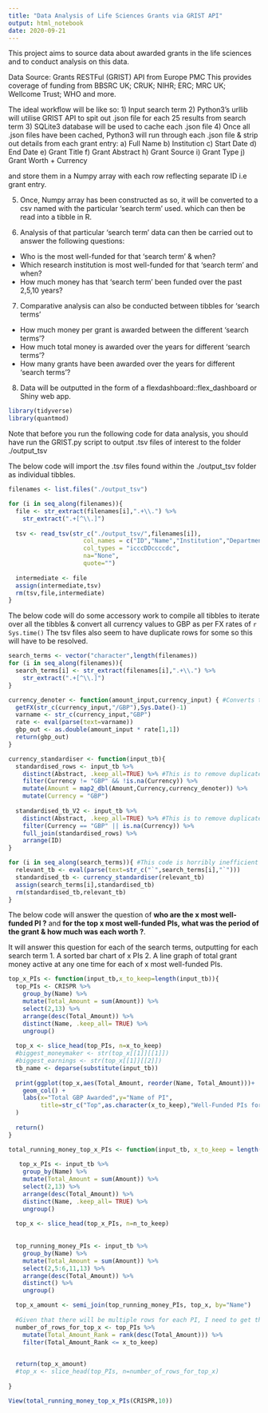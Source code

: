 ```yaml
---
title: "Data Analysis of Life Sciences Grants via GRIST API"
output: html_notebook
date: 2020-09-21
---
```

This project aims to source data about awarded grants in the life sciences and to conduct analysis on this data.

Data Source: Grants RESTFul (GRIST) API from Europe PMC
This provides coverage of funding from BBSRC UK; CRUK; NIHR; ERC; MRC UK; Wellcome Trust; WHO and more.

The ideal workflow will be like so:
1) Input search term
2) Python3's urllib will utilise GRIST API to spit out .json file for each 25 results from search term
3) SQLite3 database will be used to cache each .json file
4) Once all .json files have been cached, Python3 will run through each .json file & strip out details from each grant entry:
  a) Full Name
  b) Institution
  c) Start Date
  d) End Date
  e) Grant Title
  f) Grant Abstract
  h) Grant Source
  i) Grant Type
  j) Grant Worth + Currency
  
and store them in a Numpy array with each row reflecting separate ID i.e grant entry.

5) Once, Numpy array has been constructed as so, it will be converted to a csv named with the particular 'search term' used. which can then be read into a tibble in R.

6) Analysis of that particular 'search term' data can then be carried out to answer the following questions:
- Who is the most well-funded for that 'search term' & when?
- Which research institution is most well-funded for that 'search term' and when?
- How much money has that 'search term' been funded over the past 2,5,10 years?


7) Comparative analysis can also be conducted between tibbles for 'search terms'
- How much money per grant is awarded between the different 'search terms'?
- How much total money is awarded over the years for different 'search terms'?
- How many grants have been awarded over the years for different 'search terms'?

8) Data will be outputted in the form of a flexdashboard::flex_dashboard or Shiny web app.


```r
library(tidyverse)
library(quantmod)
```

Note that before you run the following code for data analysis, you should have run the GRIST.py script to output .tsv files of interest to the folder ./output_tsv

The below code will import the .tsv files found within the ./output_tsv folder as individual tibbles.


```r
filenames <- list.files("./output_tsv")

for (i in seq_along(filenames)){
  file <- str_extract(filenames[i],".+\\.") %>%
    str_extract(".+[^\\.]")
  
  tsv <- read_tsv(str_c("./output_tsv/",filenames[i]), 
                     col_names = c("ID","Name","Institution","Department", "Start Date","End Date","Title","Abstract", "Funder","Grant Type","Amount", "Currency"), 
                     col_types = "icccDDccccdc",
                     na="None",
                     quote="")
  
  intermediate <- file
  assign(intermediate,tsv)
  rm(tsv,file,intermediate) 
}
```


The below code will do some accessory work to compile all tibbles to iterate over all the tibbles & convert all currency values to GBP as per FX rates of `r Sys.time()`
The tsv files also seem to have duplicate rows for some so this will have to be resolved.

```r
search_terms <- vector("character",length(filenames))
for (i in seq_along(filenames)){
  search_terms[i] <- str_extract(filenames[i],".+\\.") %>%
    str_extract(".+[^\\.]")
}

currency_denoter <- function(amount_input,currency_input) { #Converts the currency for single row
  getFX(str_c(currency_input,"/GBP"),Sys.Date()-1)
  varname <- str_c(currency_input,"GBP")
  rate <- eval(parse(text=varname))
  gbp_out <- as.double(amount_input * rate[1,1])
  return(gbp_out)
}

currency_standardiser <- function(input_tb){
  standardised_rows <- input_tb %>%
    distinct(Abstract, .keep_all=TRUE) %>% #This is to remove duplicate rows
    filter(Currency != "GBP" && !is.na(Currency)) %>%
    mutate(Amount = map2_dbl(Amount,Currency,currency_denoter)) %>%
    mutate(Currency = "GBP")
  
  standardised_tb_V2 <- input_tb %>%
    distinct(Abstract, .keep_all=TRUE) %>% #This is to remove duplicate rows
    filter(Currency == "GBP" || is.na(Currency)) %>%
    full_join(standardised_rows) %>%
    arrange(ID)
}

for (i in seq_along(search_terms)){ #This code is horribly inefficient but it works so...
  relevant_tb <- eval(parse(text=str_c("`",search_terms[i],"`")))
  standardised_tb <- currency_standardiser(relevant_tb)
  assign(search_terms[i],standardised_tb)
  rm(standardised_tb,relevant_tb)
}
```



The below code will answer the question of **who are the x most well-funded PI ?** and **for the top x most well-funded PIs, what was the period of the grant & how much was each worth ?**.

It will answer this question for each of the search terms, outputting for each search term
1. A sorted bar chart of x PIs
2. A line graph of total grant money active at any one time for each of x most well-funded PIs.


```r

top_x_PIs <- function(input_tb,x_to_keep=length(input_tb)){
  top_PIs <- CRISPR %>%
    group_by(Name) %>% 
    mutate(Total_Amount = sum(Amount)) %>%
    select(2,13) %>%
    arrange(desc(Total_Amount)) %>%
    distinct(Name, .keep_all= TRUE) %>%
    ungroup()
  
  top_x <- slice_head(top_PIs, n=x_to_keep)
  #biggest_moneymaker <- str(top_x[[1]][[1]])
  #biggest_earnings <- str(top_x[[1]][[2]])
  tb_name <- deparse(substitute(input_tb))
  
  print(ggplot(top_x,aes(Total_Amount, reorder(Name, Total_Amount)))+
    geom_col() +
    labs(x="Total GBP Awarded",y="Name of PI", 
         title=str_c("Top",as.character(x_to_keep),"Well-Funded PIs for", tb_name, sep=" "), caption="Europe PMC GRIST API")
  )
  
  return()
}

total_running_money_top_x_PIs <- function(input_tb, x_to_keep = length(input_tb)){
  
   top_x_PIs <- input_tb %>%
    group_by(Name) %>%
    mutate(Total_Amount = sum(Amount)) %>%
    select(2,13) %>%
    arrange(desc(Total_Amount)) %>%
    distinct(Name, .keep_all= TRUE) %>%
    ungroup()
  
  top_x <- slice_head(top_x_PIs, n=n_to_keep)
  
  
  top_running_money_PIs <- input_tb %>%
    group_by(Name) %>%
    mutate(Total_Amount = sum(Amount)) %>%
    select(2,5:6,11,13) %>%
    arrange(desc(Total_Amount)) %>%
    distinct() %>%
    ungroup()

  top_x_amount <- semi_join(top_running_money_PIs, top_x, by="Name")
  
  #Given that there will be multiple rows for each PI, I need to get the actual number of rows to slice
  number_of_rows_for_top_x <- top_PIs %>%
    mutate(Total_Amount_Rank = rank(desc(Total_Amount))) %>%
    filter(Total_Amount_Rank <= x_to_keep)

  
  return(top_x_amount)
  #top_x <- slice_head(top_PIs, n=number_of_rows_for_top_x)
  
}

View(total_running_money_top_x_PIs(CRISPR,10))
```


